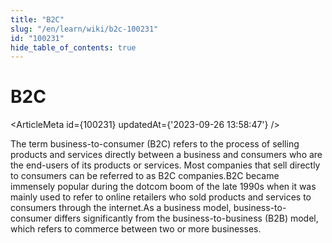 ```yaml
---
title: "B2C"
slug: "/en/learn/wiki/b2c-100231"
id: "100231"
hide_table_of_contents: true
---
```



# B2C

<ArticleMeta id={100231} updatedAt={'2023-09-26 13:58:47'} />
<div className='border-solid border-b border-t-0 my-4 border-[var(--ifm-color-gray-300)]' />

The term business-to-consumer (B2C) refers to the process of selling products and services directly between a business and consumers who are the end-users of its products or services. Most companies that sell directly to consumers can be referred to as B2C companies.B2C became immensely popular during the dotcom boom of the late 1990s when it was mainly used to refer to online retailers who sold products and services to consumers through the internet.As a business model, business-to-consumer differs significantly from the business-to-business (B2B) model, which refers to commerce between two or more businesses.
